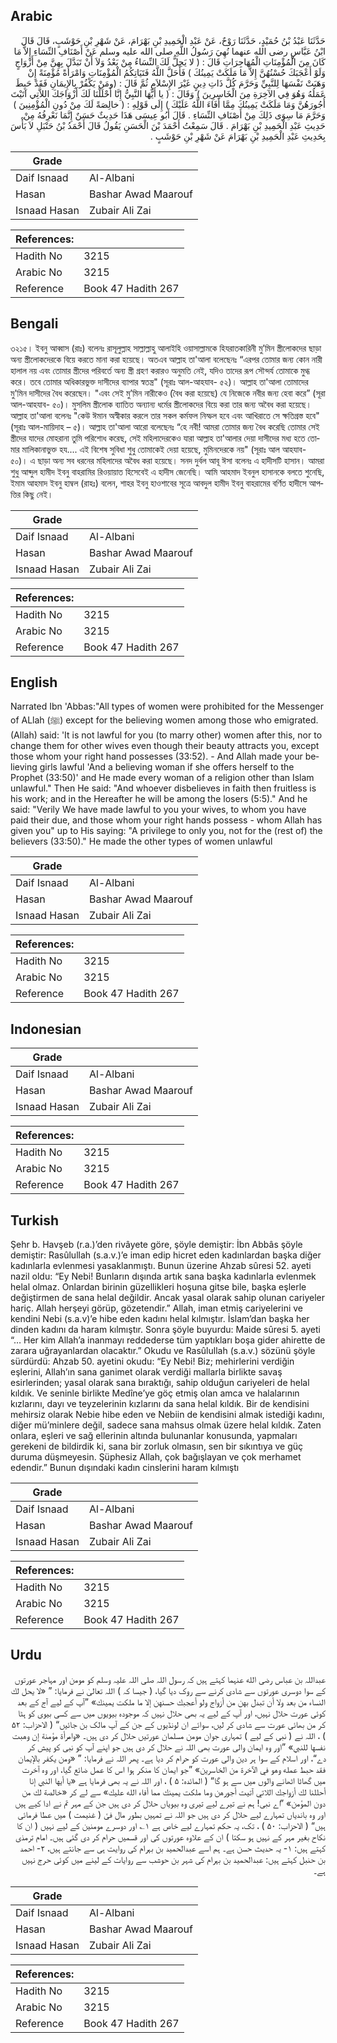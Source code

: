 ## Arabic


<div dir="rtl" lang="ar" style={{fontSize:'larger',backgroundColor:'#f8f9fa',padding:20}}>
حَدَّثَنَا عَبْدُ بْنُ حُمَيْدٍ، حَدَّثَنَا رَوْحٌ، عَنْ عَبْدِ الْحَمِيدِ بْنِ بَهْرَامَ، عَنْ شَهْرِ بْنِ حَوْشَبٍ، قَالَ قَالَ ابْنُ عَبَّاسٍ رضى الله عنهما نُهِيَ رَسُولُ اللَّهِ صلى الله عليه وسلم عَنْ أَصْنَافِ النِّسَاءِ إِلاَّ مَا كَانَ مِنَ الْمُؤْمِنَاتِ الْمُهَاجِرَاتِ قَالَ ‏:‏ ‏(‏ لا يَحِلُّ لَكَ النِّسَاءُ مِنْ بَعْدُ وَلاَ أَنْ تَبَدَّلَ بِهِنَّ مِنْ أَزْوَاجٍ وَلَوْ أَعْجَبَكَ حُسْنُهُنَّ إِلاَّ مَا مَلَكَتْ يَمِينُكَ ‏)‏ فَأَحَلَّ اللَّهُ فَتَيَاتِكُمُ الْمُؤْمِنَاتِ وَامْرَأَةً مُؤْمِنَةً إِنْ وَهَبَتْ نَفْسَهَا لِلنَّبِيِّ وَحَرَّمَ كُلَّ ذَاتِ دِينٍ غَيْرَ الإِسْلاَمِ ثُمَّ قَالَ ‏:‏ ‏(‏ومَنْ يَكْفُرْ بِالإِيمَانِ فَقَدْ حَبِطَ عَمَلُهُ وَهُوَ فِي الآخِرَةِ مِنَ الْخَاسِرِينَ ‏)‏ وَقَالَ ‏:‏ ‏(‏ يا أَيُّهَا النَّبِيُّ إِنَّا أَحْلَلْنَا لَكَ أَزْوَاجَكَ اللاَّتِي آتَيْتَ أُجُورَهُنَّ وَمَا مَلَكَتْ يَمِينُكَ مِمَّا أَفَاءَ اللَّهُ عَلَيْكَ ‏)‏ إِلَى قَوْلِهِ ‏:‏ ‏(‏ خالِصَةً لَكَ مِنْ دُونِ الْمُؤْمِنِينَ ‏)‏ وَحَرَّمَ مَا سِوَى ذَلِكَ مِنْ أَصْنَافِ النِّسَاءِ ‏.‏ قَالَ أَبُو عِيسَى هَذَا حَدِيثٌ حَسَنٌ إِنَّمَا نَعْرِفُهُ مِنْ حَدِيثِ عَبْدِ الْحَمِيدِ بْنِ بَهْرَامَ ‏.‏ قَالَ سَمِعْتُ أَحْمَدَ بْنَ الْحَسَنِ يَقُولُ قَالَ أَحْمَدُ بْنُ حَنْبَلِ لاَ بَأْسَ بِحَدِيثِ عَبْدِ الْحَمِيدِ بْنِ بَهْرَامَ عَنْ شَهْرِ بْنِ حَوْشَبٍ ‏.‏
</div>
<div style={{backgroundColor:'#f8f9fa',padding:20, marginBottom: 10}}><table> <thead> <tr> <th>Grade</th> <th></th> </tr> </thead> <tbody> <tr><td>Daif Isnaad</td><td>Al-Albani</td></tr><tr><td>Hasan</td><td>Bashar Awad Maarouf</td></tr><tr><td>Isnaad Hasan</td><td>Zubair Ali Zai</td></tr></tbody></table><table> <thead> <tr> <th>References:</th> <th></th> </tr> </thead> <tbody><tr><td>Hadith No</td><td>3215</td></tr><tr><td>Arabic No</td><td>3215</td></tr><tr><td>Reference</td><td>Book 47 Hadith 267</td></tr></tbody></table></div>

## Bengali


<div dir="ltr" lang="bn" style={{fontSize:'larger',backgroundColor:'#f8f9fa',padding:20}}>
৩২১৫। ইবনু আব্বাস (রাঃ) বলেনঃ রাসূলুল্লাহ সাল্লাল্লাহু আলাইহি ওয়াসাল্লামকে হিযরাতকারিনী মু’মিন স্ত্রীলোকদের ছাড়া অন্য স্ত্রীলোকদেরকে বিয়ে করতে মানা করা হয়েছে। অতএব আল্লাহ তা'আলা বলেছেনঃ “এরপর তোমার জন্য কোন নারী হালাল নয় এবং তোমার স্ত্রীদের পরিবর্তে অন্য স্ত্রী গ্রহণ করারও অনুমতি নেই, যদিও তাদের রূপ সৌন্দর্য তোমাকে মুগ্ধ করে। তবে তোমার অধিকারভুক্ত দাসীদের ব্যাপার স্বতন্ত্র" (সূরাঃ আল-আহযাব- ৫২)। আল্লাহ তা'আলা তোমাদের মু'মিন দাসীদের বৈধ করেছেন। "এবং সেই মু’মিন নারীকেও (বৈধ করা হয়েছে) যে নিজেকে নবীর জন্য হেবা করে” (সূরা আল-আহযাব- ৫০)। মুসলিম স্ত্রীলোক ব্যাতিত অন্যান্য ধর্মের স্ত্রীলোকদের বিয়ে করা তার জন্য অবৈধ করা হয়েছে। আল্লাহ তা'আলা বলেনঃ "কেউ ঈমান অস্বীকার করলে তার সকল কর্মফল নিস্ফল হবে এবং আখিরাতে সে ক্ষতিগ্রস্ত হবে" (সূরাঃ আল-মায়িদাহ – ৫)। আল্লাহ তা'আলা আরো বলেছেনঃ “হে নবী! আমরা তোমার জন্য বৈধ করেছি তোমার সেই স্ত্রীদের যাদের মোহরানা তুমি পরিশোধ করেছ, সেই মহিলাদেরকেও যারা আল্লাহ তা'আলার দেয়া দাসীদের মধ্য হতে তোমার মালিকানাভুক্ত হয.... এই বিশেষ সুবিধা শুধু তোমাকেই দেয়া হয়েছে, মুমিনদেরকে নয়" (সূরাঃ আল আহযাব- ৫০)। এ ছাড়া অন্য সব ধরনের মহিলাদের অবৈধ করা হয়েছে। সনদ দুর্বল আবূ ঈসা বলেনঃ এ হাদীসটি হাসান। আমরা শুধু আব্দুল হামীদ ইবনু বাহরামির রিওয়ায়াত হিসেবেই এ হাদীস জেনেছি। আমি আহমাদ ইবনুল হাসানকে বলতে শুনেছি, ইমাম আহমাদ ইবনু হাম্বল (রাহঃ) বলেন, শাহর ইবনু হাওশাবের সূত্রে আবদুল হামীদ ইবনু বাহরামের বর্ণিত হাদীসে আপত্তির কিছু নেই।
</div>
<div style={{backgroundColor:'#f8f9fa',padding:20, marginBottom: 10}}><table> <thead> <tr> <th>Grade</th> <th></th> </tr> </thead> <tbody> <tr><td>Daif Isnaad</td><td>Al-Albani</td></tr><tr><td>Hasan</td><td>Bashar Awad Maarouf</td></tr><tr><td>Isnaad Hasan</td><td>Zubair Ali Zai</td></tr></tbody></table><table> <thead> <tr> <th>References:</th> <th></th> </tr> </thead> <tbody><tr><td>Hadith No</td><td>3215</td></tr><tr><td>Arabic No</td><td>3215</td></tr><tr><td>Reference</td><td>Book 47 Hadith 267</td></tr></tbody></table></div>

## English


<div dir="ltr" lang="en" style={{fontSize:'larger',backgroundColor:'#f8f9fa',padding:20}}>
Narrated Ibn 'Abbas:"All types of women were prohibited for the Messenger of ALlah (ﷺ) except for the believing women among those who emigrated. (Allah) said: 'It is not lawful for you (to marry other) women after this, nor to change them for other wives even though their beauty attracts you, except those whom your right hand possesses (33:52). - And Allah made your believing girls lawful 'And a believing woman if she offers herself to the Prophet (33:50)' and He made every woman of a religion other than Islam unlawful." Then He said: "And whoever disbelieves in faith then fruitless is his work; and in the Hereafter he will be among the losers (5:5)." And he said: "Verily We have made lawful to you your wives, to whom you have paid their due, and those whom your right hands possess - whom Allah has given you" up to His saying: "A privilege to only you, not for the (rest of) the believers (33:50)." He made the other types of women unlawful
</div>
<div style={{backgroundColor:'#f8f9fa',padding:20, marginBottom: 10}}><table> <thead> <tr> <th>Grade</th> <th></th> </tr> </thead> <tbody> <tr><td>Daif Isnaad</td><td>Al-Albani</td></tr><tr><td>Hasan</td><td>Bashar Awad Maarouf</td></tr><tr><td>Isnaad Hasan</td><td>Zubair Ali Zai</td></tr></tbody></table><table> <thead> <tr> <th>References:</th> <th></th> </tr> </thead> <tbody><tr><td>Hadith No</td><td>3215</td></tr><tr><td>Arabic No</td><td>3215</td></tr><tr><td>Reference</td><td>Book 47 Hadith 267</td></tr></tbody></table></div>

## Indonesian


<div dir="ltr" lang="id" style={{fontSize:'larger',backgroundColor:'#f8f9fa',padding:20}}>

</div>
<div style={{backgroundColor:'#f8f9fa',padding:20, marginBottom: 10}}><table> <thead> <tr> <th>Grade</th> <th></th> </tr> </thead> <tbody> <tr><td>Daif Isnaad</td><td>Al-Albani</td></tr><tr><td>Hasan</td><td>Bashar Awad Maarouf</td></tr><tr><td>Isnaad Hasan</td><td>Zubair Ali Zai</td></tr></tbody></table><table> <thead> <tr> <th>References:</th> <th></th> </tr> </thead> <tbody><tr><td>Hadith No</td><td>3215</td></tr><tr><td>Arabic No</td><td>3215</td></tr><tr><td>Reference</td><td>Book 47 Hadith 267</td></tr></tbody></table></div>

## Turkish


<div dir="ltr" lang="tr" style={{fontSize:'larger',backgroundColor:'#f8f9fa',padding:20}}>
Şehr b. Havşeb (r.a.)’den rivâyete göre, şöyle demiştir: İbn Abbâs şöyle demiştir: Rasûlullah (s.a.v.)’e iman edip hicret eden kadınlardan başka diğer kadınlarla evlenmesi yasaklanmıştı. Bunun üzerine Ahzab sûresi 52. ayeti nazil oldu: “Ey Nebi! Bunların dışında artık sana başka kadınlarla evlenmek helal olmaz. Onlardan birinin güzellikleri hoşuna gitse bile, başka eşlerle değiştirmen de sana helal değildir. Ancak yasal olarak sahip olunan cariyeler hariç. Allah herşeyi görüp, gözetendir.” Allah, iman etmiş cariyelerini ve kendini Nebi (s.a.v)’e hibe eden kadını helal kılmıştır. İslam’dan başka her dinden kadını da haram kılmıştır. Sonra şöyle buyurdu: Maide sûresi 5. ayeti “… Her kim Allah’a inanmayı reddederse tüm yaptıkları boşa gider ahirette de zarara uğrayanlardan olacaktır.” Okudu ve Rasûlullah (s.a.v.) sözünü şöyle sürdürdü: Ahzab 50. ayetini okudu: “Ey Nebi! Biz; mehirlerini verdiğin eşlerini, Allah’ın sana ganimet olarak verdiği mallarla birlikte savaş esirlerinden; yasal olarak sana bıraktığı, sahip olduğun cariyeleri de helal kıldık. Ve seninle birlikte Medîne’ye göç etmiş olan amca ve halalarının kızlarını, dayı ve teyzelerinin kızlarını da sana helal kıldık. Bir de kendisini mehirsiz olarak Nebie hibe eden ve Nebiin de kendisini almak istediği kadını, diğer mü’minlere değil, sadece sana mahsus olmak üzere helal kıldık. Zaten onlara, eşleri ve sağ ellerinin altında bulunanlar konusunda, yapmaları gerekeni de bildirdik ki, sana bir zorluk olmasın, sen bir sıkıntıya ve güç duruma düşmeyesin. Şüphesiz Allah, çok bağışlayan ve çok merhamet edendir.” Bunun dışındaki kadın cinslerini haram kılmıştı
</div>
<div style={{backgroundColor:'#f8f9fa',padding:20, marginBottom: 10}}><table> <thead> <tr> <th>Grade</th> <th></th> </tr> </thead> <tbody> <tr><td>Daif Isnaad</td><td>Al-Albani</td></tr><tr><td>Hasan</td><td>Bashar Awad Maarouf</td></tr><tr><td>Isnaad Hasan</td><td>Zubair Ali Zai</td></tr></tbody></table><table> <thead> <tr> <th>References:</th> <th></th> </tr> </thead> <tbody><tr><td>Hadith No</td><td>3215</td></tr><tr><td>Arabic No</td><td>3215</td></tr><tr><td>Reference</td><td>Book 47 Hadith 267</td></tr></tbody></table></div>

## Urdu


<div dir="rtl" lang="ur" style={{fontSize:'larger',backgroundColor:'#f8f9fa',padding:20}}>
عبداللہ بن عباس رضی الله عنہما کہتے ہیں کہ رسول اللہ صلی اللہ علیہ وسلم کو مومن اور مہاجر عورتوں کے سوا دوسری عورتوں سے شادی کرنے سے روک دیا گیا، ( جیسا کہ ) اللہ تعالیٰ نے فرمایا: ” «لا يحل لك النساء من بعد ولا أن تبدل بهن من أزواج ولو أعجبك حسنهن إلا ما ملكت يمينك» ”آپ کے لیے آج کے بعد کوئی عورت حلال نہیں، اور آپ کے لیے یہ بھی حلال نہیں کہ موجودہ بیویوں میں سے کسی بیوی کو ہٹا کر من بھائی عورت سے شادی کر لیں، سوائے ان لونڈیوں کے جن کے آپ مالک بن جائیں“ ( الاحزاب: ۵۲ ) ، اللہ نے ( نبی کے لیے ) تمہاری جوان مومن مسلمان عورتیں حلال کر دی ہیں۔ «وامرأة مؤمنة إن وهبت نفسها للنبي» ”اور وہ ایمان والی عورت بھی اللہ نے حلال کر دی ہیں جو اپنے آپ کو نبی کو پیش کر دے“، اور اسلام کے سوا ہر دین والی عورت کو حرام کر دیا ہے۔ پھر اللہ نے فرمایا: ” «ومن يكفر بالإيمان فقد حبط عمله وهو في الآخرة من الخاسرين» ”جو ایمان کا منکر ہوا اس کا عمل ضائع گیا، اور وہ آخرت میں گھاٹا اٹھانے والوں میں سے ہو گا“ ( المائدہ: ۵ ) ، اور اللہ نے یہ بھی فرمایا ہے «يا أيها النبي إنا أحللنا لك أزواجك اللاتي آتيت أجورهن وما ملكت يمينك مما أفاء الله عليك» سے لے کر «خالصة لك من دون المؤمن» ”اے نبی! ہم نے تیرے لیے تیری وہ بیویاں حلال کر دی ہیں جن کے مہر تم نے ادا کیے ہیں اور وہ باندیاں تمہارے لیے حلال کر دی ہیں جو اللہ نے تمہیں بطور مال فیٔ ( غنیمت ) میں عطا فرمائی ہیں“ ( الاحزاب: ۵۰ ) ، تک، یہ حکم تمہارے لیے خاص ہے ۱؎ اور دوسرے مومنین کے لیے نہیں ( ان کا نکاح بغیر مہر کے نہیں ہو سکتا ) ان کے علاوہ عورتوں کی اور قسمیں حرام کر دی گئی ہیں۔ امام ترمذی کہتے ہیں: ۱- یہ حدیث حسن ہے۔ ہم اسے عبدالحمید بن بہرام کی روایت ہی سے جانتے ہیں، ۲- احمد بن حنبل کہتے ہیں: عبدالحمید بن بہرام کی شہر بن حوشب سے روایات کے لینے میں کوئی حرج نہیں ہے۔
</div>
<div style={{backgroundColor:'#f8f9fa',padding:20, marginBottom: 10}}><table> <thead> <tr> <th>Grade</th> <th></th> </tr> </thead> <tbody> <tr><td>Daif Isnaad</td><td>Al-Albani</td></tr><tr><td>Hasan</td><td>Bashar Awad Maarouf</td></tr><tr><td>Isnaad Hasan</td><td>Zubair Ali Zai</td></tr></tbody></table><table> <thead> <tr> <th>References:</th> <th></th> </tr> </thead> <tbody><tr><td>Hadith No</td><td>3215</td></tr><tr><td>Arabic No</td><td>3215</td></tr><tr><td>Reference</td><td>Book 47 Hadith 267</td></tr></tbody></table></div>